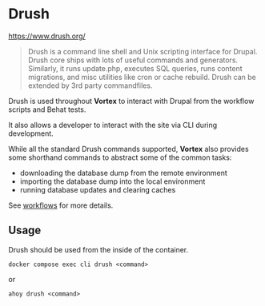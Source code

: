 # Drush

https://www.drush.org/

> Drush is a command line shell and Unix scripting interface for Drupal. Drush
> core ships with lots of useful commands and generators. Similarly, it runs
> update.php, executes SQL queries, runs content migrations, and misc utilities
> like cron or cache rebuild. Drush can be extended by 3rd party commandfiles.

Drush is used throughout **Vortex** to interact with Drupal from the workflow
scripts and Behat tests.

It also allows a developer to interact with the site via CLI during development.

While all the standard Drush commands supported, **Vortex** also provides some
shorthand commands to abstract some of the common tasks:

- downloading the database dump from the remote environment
- importing the database dump into the local environment
- running database updates and clearing caches

See [workflows](/docs/workflows) for more details.

## Usage

Drush should be used from the inside of the container.

```shell
docker compose exec cli drush <command>
```
or
```shell
ahoy drush <command>
```
